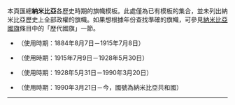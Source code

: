 本頁匯總'''納米比亞'''各歷史時期的旗幟模板。此處僅為已有模板的集合，並未列出納米比亞歷史上全部政權的旗幟。如果想根據年份查找準確的旗幟，可參見[[納米比亞國旗]]條目中的「歷代國旗」一節。
* {{ZWA-1884}} {{tl|ZWA-1884}}（使用時期：1884年8月7日－1915年7月8日）
* {{ZWA-1915}} {{tl|ZWA-1915}}（使用時期：1915年7月9日－1928年5月30日）
* {{ZWA-1928}} {{tl|ZWA-1928}}（使用時期：1928年5月31日－1990年3月20日）
* {{NAM}} {{tl|NAM}}（使用時期：1990年3月21日－今，國號為納米比亞共和國）
----
{{Flag-all}}

<noinclude>{{Documentation}}</noinclude>
